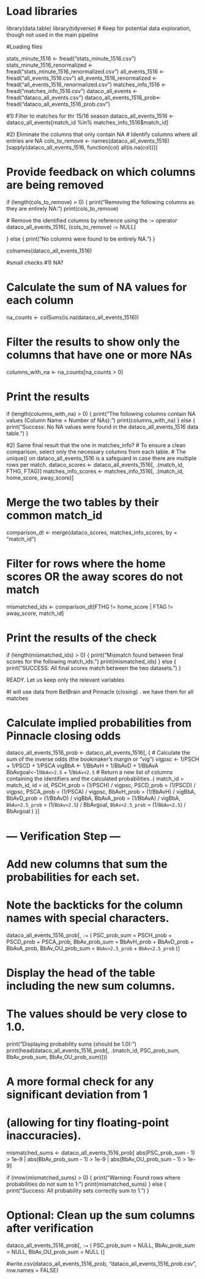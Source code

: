 # Load libraries
library(data.table)
library(tidyverse) # Keep for potential data exploration, though not used in the main pipeline

#Loading files

stats_minute_1516 <- fread("stats_minute_1516.csv")
stats_minute_1516_renormalized <- fread("stats_minute_1516_renormalized.csv")
all_events_1516 <- fread("all_events_1516.csv")
all_events_1516_renormalized <- fread("all_events_1516_renormalized.csv")
matches_info_1516 <- fread("matches_info_1516.csv")
dataco_all_events <- fread("dataco_all_events.csv")
dataco_all_events_1516_prob<- fread("dataco_all_events_1516_prob.csv")

#1) Filter to matches for thr 15/16 season
dataco_all_events_1516 <- dataco_all_events[match_id %in% matches_info_1516$match_id]

#2) Eliminate the columns that only contain NA
# Identify columns where all entries are NA
cols_to_remove <- names(dataco_all_events_1516)[sapply(dataco_all_events_1516, function(col) all(is.na(col)))]

# Provide feedback on which columns are being removed
if (length(cols_to_remove) > 0) {
  print("Removing the following columns as they are entirely NA:")
  print(cols_to_remove)
  
  # Remove the identified columns by reference using the := operator
  dataco_all_events_1516[, (cols_to_remove) := NULL]
  
} else {
  print("No columns were found to be entirely NA.")
}


colnames(dataco_all_events_1516)

#small checks
#1) NA?

# Calculate the sum of NA values for each column
na_counts <- colSums(is.na(dataco_all_events_1516))

# Filter the results to show only the columns that have one or more NAs
columns_with_na <- na_counts[na_counts > 0]

# Print the results
if (length(columns_with_na) > 0) {
  print("The following columns contain NA values (Column Name = Number of NAs):")
  print(columns_with_na)
} else {
  print("Success: No NA values were found in the dataco_all_events_1516 data table.")
}



#2) Same final result that the one in matches_info?
# To ensure a clean comparison, select only the necessary columns from each table.
# The unique() on dataco_all_events_1516 is a safeguard in case there are multiple rows per match.
dataco_scores <- dataco_all_events_1516[, .(match_id, FTHG, FTAG)]
matches_info_scores <- matches_info_1516[, .(match_id, home_score, away_score)]

# Merge the two tables by their common match_id
comparison_dt <- merge(dataco_scores, matches_info_scores, by = "match_id")

# Filter for rows where the home scores OR the away scores do not match
mismatched_ids <- comparison_dt[FTHG != home_score | FTAG != away_score, match_id]

# Print the results of the check
if (length(mismatched_ids) > 0) {
  print("Mismatch found between final scores for the following match_ids:")
  print(mismatched_ids)
} else {
  print("SUCCESS: All final scores match between the two datasets.")
}

############################## READY. Let us keep only the relevant variables ##################
#I will use data from BetBrain  and  Pinnacle (closing) . we have them for all matches

# Calculate implied probabilities from Pinnacle closing odds
dataco_all_events_1516_prob <- dataco_all_events_1516[, {
  # Calculate the sum of the inverse odds (the bookmaker's margin or "vig")
  vigpsc <- 1/PSCH + 1/PSCD + 1/PSCA
  vigBbA <- 1/BbAvH + 1/BbAvD + 1/BbAvA
  BbAvgoal<-1/`BbAv>2.5` + 1/`BbAv<2.5`
  # Return a new list of columns containing the identifiers and the calculated probabilities
  .(
    match_id = match_id,
    id = id,
    PSCH_prob = (1/PSCH) / vigpsc,
    PSCD_prob = (1/PSCD) / vigpsc,
    PSCA_prob = (1/PSCA) / vigpsc,
    BbAvH_prob = (1/BbAvH) / vigBbA,
    BbAvD_prob = (1/BbAvD) / vigBbA,
    BbAvA_prob = (1/BbAvA) / vigBbA,
    `BbAv>2.5_prob` = (1/`BbAv>2.5`) / BbAvgoal,
    `BbAv<2.5_prob` = (1/`BbAv<2.5`) / BbAvgoal
  )
}]


# --- Verification Step ---
# Add new columns that sum the probabilities for each set.
# Note the backticks for the column names with special characters.
dataco_all_events_1516_prob[, `:=` (
  PSC_prob_sum = PSCH_prob + PSCD_prob + PSCA_prob,
  BbAv_prob_sum = BbAvH_prob + BbAvD_prob + BbAvA_prob,
  BbAv_OU_prob_sum = `BbAv>2.5_prob` + `BbAv<2.5_prob`
)]

# Display the head of the table including the new sum columns.
# The values should be very close to 1.0.
print("Displaying probability sums (should be 1.0):")
print(head(dataco_all_events_1516_prob[, .(match_id, PSC_prob_sum, BbAv_prob_sum, BbAv_OU_prob_sum)]))

# A more formal check for any significant deviation from 1
# (allowing for tiny floating-point inaccuracies).
mismatched_sums <- dataco_all_events_1516_prob[
  abs(PSC_prob_sum - 1) > 1e-9 | 
  abs(BbAv_prob_sum - 1) > 1e-9 |
  abs(BbAv_OU_prob_sum - 1) > 1e-9
]

if (nrow(mismatched_sums) > 0) {
  print("Warning: Found rows where probabilities do not sum to 1:")
  print(mismatched_sums)
} else {
  print("Success: All probability sets correctly sum to 1.")
}

# Optional: Clean up the sum columns after verification
dataco_all_events_1516_prob[, `:=` (
  PSC_prob_sum = NULL, 
  BbAv_prob_sum = NULL, 
  BbAv_OU_prob_sum = NULL
)]


#write.csv(dataco_all_events_1516_prob, "dataco_all_events_1516_prob.csv", row.names = FALSE)
